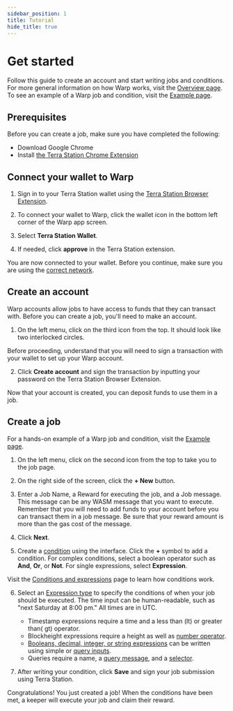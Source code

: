 ```yaml
---
sidebar_position: 1
title: Tutorial
hide_title: true
---
```



# Get started

Follow this guide to create an account and start writing jobs and conditions. For more general information on how Warp works, visit the [Overview page](../how/overview.mdx). To see an example of a Warp job and condition, visit the [Example page](./example.mdx).


## Prerequisites

Before you can create a job, make sure you have completed the following:

- Download Google Chrome
- Install [the Terra Station Chrome Extension](https://docs.terra.money/learn/terra-station/Download/terra-station-extension)

## Connect your wallet to Warp

1. Sign in to your Terra Station wallet using the [Terra Station Browser Extension](https://setup-station.terra.money/). 

2. To connect your wallet to Warp, click the wallet icon in the bottom left corner of the Warp app screen. 

3. Select **Terra Station Wallet**. 

4. If needed, click **approve** in the Terra Station extension. 

You are now connected to your wallet. Before you continue, make sure you are using the [correct network](https://docs.terra.money/learn/terra-station/networks).

## Create an account

Warp accounts allow jobs to have access to funds that they can transact with. Before you can create a job, you'll need to make an account. 

1. On the left menu, click on the third icon from the top. It should look like two interlocked circles. 

<Admonition type="caution" title="Creating an account">

Before proceeding, understand that you will need to sign a transaction with your wallet to set up your Warp account.

</Admonition>

2. Click **Create account** and sign the transaction by inputting your password on the Terra Station Browser Extension. 

Now that your account is created, you can deposit funds to use them in a job. 

## Create a job

<Admonition type="tip" title="Job example">

For a hands-on example of a Warp job and condition, visit the [Example page](./example.mdx).

</Admonition>

1. On the left menu, click on the second icon from the top to take you to the job page. 

2. On the right side of the screen, click the **+ New** button.

3. Enter a Job Name, a Reward for executing the job, and a Job message. This message can be any WASM message that you want to execute. Remember that you will need to add funds to your account before you can transact them in a job message. Be sure that your reward amount is more than the gas cost of the message. 

4.  Click **Next**. 

5. Create a [condition](../how/condition.mdx) using the interface. Click the **+** symbol to add a condition. For complex conditions, select a boolean operator such as **And**, **Or**, or **Not**. For single expressions, select **Expression**. 

<Admonition type="tip" title="Writing conditions">

Visit the [Conditions and expressions](../how/condition.mdx) page to learn how conditions work. 

</Admonition>

6. Select an [Expression type](../how/condition.mdx) to specify the conditions of when your job should be executed. The time input can be human-readable, such as "next Saturday at 8:00 pm." All times are in UTC. 

    - Timestamp expressions require a time and a less than (lt) or greater than( gt) operator. 
    - Blockheight expressions require a height as well as [number operator](../how/condition.mdx#number-operators). 
    - [Booleans, decimal, integer, or string expressions](../how/condition.mdx) can be written using simple or [query inputs](../how/query.mdx).
    - Queries require a name, a [query message](../how/query.mdx), and a [selector](../how/query.mdx#selectors). 

7. After writing your condition, click **Save** and sign your job submission using Terra Station. 

Congratulations! You just created a job! When the conditions have been met, a keeper will execute your job and claim their reward. 

